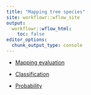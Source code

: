 ---
title: "Mapping tree species"
site: workflowr::wflow_site
output:
  workflowr::wflow_html:
    toc: false
editor_options:
  chunk_output_type: console
---



- [Mapping evaluation](evaluation.html)

- [Classification](classification.html)

- [Probability](probability.html)


